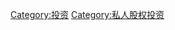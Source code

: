 {{Catnav|頁面分類|人类社会|经济|金融|投资}}
{{Catnav|頁面分類|人类社会|经济|经济学|投资}}
{{Catnav|頁面分類|人类社会|经济|产业|金融|投资}}
{{Catnav|頁面分類|人类社会|社会科学|经济学|投资}}

{{catmore}}

[[Category:投资|Category:投资]]
[[Category:私人股权投资|Category:私人股权投资]]